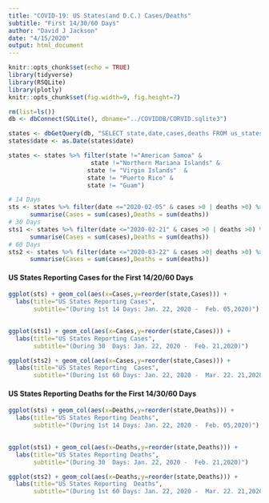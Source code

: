 ```yaml
---
title: "COVID-19: US States(and D.C.) Cases/Deaths"
subtitle: "First 14/30/60 Days"
author: "David J Jackson"
date: "4/15/2020"
output: html_document
---
```


```r
knitr::opts_chunk$set(echo = TRUE)
library(tidyverse)
library(RSQLite)
library(plotly)
knitr::opts_chunk$set(fig.width=9, fig.height=7)
```
```r
rm(list=ls())
db <- dbConnect(SQLite(), dbname="../COVIDDB/CORVID.sqlite3")

states <- dbGetQuery(db, "SELECT state,date,cases,deaths FROM us_states ;")
states$date <- as.Date(states$date)

states <- states %>% filter(state !="American Samoa" &
                       state !="Northern Mariana Islands" &
                      state != "Virgin Islands"  &
                      state != "Puerto Rico" &
                      state != "Guam")

```
```r
# 14 Days
sts <- states %>% filter(date <="2020-02-05" & cases >0 | deaths >0) %>% group_by(state) %>%
      summarise(Cases = sum(cases),Deaths = sum(deaths))
# 30 Days
sts1 <- states %>% filter(date <="2020-02-21" & cases >0 | deaths >0) %>% group_by(state) %>%
      summarise(Cases = sum(cases),Deaths = sum(deaths))
# 60 Days
sts2 <- states %>% filter(date <="2020-03-22" & cases >0| deaths >0) %>% group_by(state) %>%
      summarise(Cases = sum(cases),Deaths = sum(deaths))
```

#### US States Reporting Cases for the First 14/20/60 Days

```r
ggplot(sts) + geom_col(aes(x=Cases,y=reorder(state,Cases))) + 
  labs(title="US States Reporting Cases",
       subtitle="(During 1st 14 Days: Jan. 22, 2020 -  Feb. 05,2020)") 
         
```
```r
ggplot(sts1) + geom_col(aes(x=Cases,y=reorder(state,Cases))) + 
  labs(title="US States Reporting Cases",
       subtitle="(During 30  Days: Jan. 22, 2020 -  Feb. 21,2020)")
```
```r
ggplot(sts2) + geom_col(aes(x=Cases,y=reorder(state,Cases))) + 
  labs(title="US States Reporting  Cases",
       subtitle="(During 1st 60 Days: Jan. 22, 2020 -  Mar. 22. 21,2020)") 
```

#### US States Reporting Deaths for the First 14/30/60 Days

```r
ggplot(sts) + geom_col(aes(x=Deaths,y=reorder(state,Deaths))) + 
  labs(title="US States Reporting Deaths",
       subtitle="(During 1st 14 Days: Jan. 22, 2020 -  Feb. 05,2020)") 
         
```
```r
ggplot(sts1) + geom_col(aes(x=Deaths,y=reorder(state,Deaths))) + 
  labs(title="US States Reporting Deaths",
       subtitle="(During 30  Days: Jan. 22, 2020 -  Feb. 21,2020)")
```
```r
ggplot(sts2) + geom_col(aes(x=Deaths,y=reorder(state,Deaths))) + 
  labs(title="US States Reporting  Deaths",
       subtitle="(During 1st 60 Days: Jan. 22, 2020 -  Mar. 22. 21,2020)") 
```

